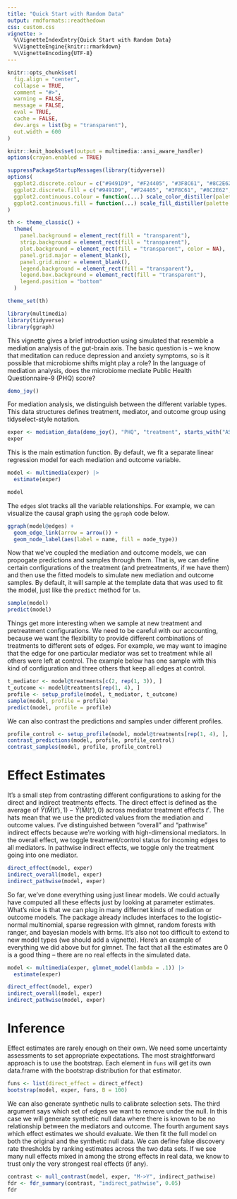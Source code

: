 ```yaml
---
title: "Quick Start with Random Data"
output: rmdformats::readthedown
css: custom.css
vignette: >
  %\VignetteIndexEntry{Quick Start with Random Data}
  %\VignetteEngine{knitr::rmarkdown}
  %\VignetteEncoding{UTF-8}
---
```


```r
knitr::opts_chunk$set(
  fig.align = "center",
  collapse = TRUE,
  comment = "#>",
  warning = FALSE,
  message = FALSE,
  eval = TRUE,
  cache = FALSE,
  dev.args = list(bg = "transparent"),
  out.width = 600
)

knitr::knit_hooks$set(output = multimedia::ansi_aware_handler)
options(crayon.enabled = TRUE)

suppressPackageStartupMessages(library(tidyverse))
options(
  ggplot2.discrete.colour = c("#9491D9", "#F24405", "#3F8C61", "#8C2E62", "#F2B705", "#11A0D9"),
  ggplot2.discrete.fill = c("#9491D9", "#F24405", "#3F8C61", "#8C2E62", "#F2B705", "#11A0D9"),
  ggplot2.continuous.colour = function(...) scale_color_distiller(palette = "Spectral", ...),
  ggplot2.continuous.fill = function(...) scale_fill_distiller(palette = "Spectral", ...)
)

th <- theme_classic() +
  theme(
    panel.background = element_rect(fill = "transparent"),
    strip.background = element_rect(fill = "transparent"),
    plot.background = element_rect(fill = "transparent", color = NA),
    panel.grid.major = element_blank(),
    panel.grid.minor = element_blank(),
    legend.background = element_rect(fill = "transparent"),
    legend.box.background = element_rect(fill = "transparent"),
    legend.position = "bottom"
  )

theme_set(th)
```

```r
library(multimedia)
library(tidyverse)
library(ggraph)
```

This vignette gives a brief introduction using simulated that resemble a
mediation analysis of the gut-brain axis. The basic question is -- we know that
meditation can reduce depression and anxiety symptoms, so is it possible that
microbiome shifts might play a role? In the language of mediation analysis, does
the microbiome mediate Public Health Questionnaire-9 (PHQ) score?

```r
demo_joy()
```

For mediation analysis, we distinguish between the different variable types.
This data structures defines treatment, mediator, and outcome group using
tidyselect-style notation.

```r
exper <- mediation_data(demo_joy(), "PHQ", "treatment", starts_with("ASV"))
exper
```

This is the main estimation function. By default, we fit a separate linear
regression model for each mediation and outcome variable.

```r
model <- multimedia(exper) |>
  estimate(exper)

model
```

The `edges` slot tracks all the variable relationships. For example, we can
visualize the causal graph using the `ggraph` code below.

```r
ggraph(model@edges) +
  geom_edge_link(arrow = arrow()) +
  geom_node_label(aes(label = name, fill = node_type))
```

Now that we've coupled the mediation and outcome models, we can propogate
predictions and samples through them. That is, we can define certain
configurations of the treatment (and pretreatments, if we have them) and then
use the fitted models to simulate new mediation and outcome samples. By default,
it will sample at the template data that was used to fit the model, just like
the `predict` method for `lm`.

```r
sample(model)
predict(model)
```

Things get more interesting when we sample at new treatment and pretreatment
configurations. We need to be careful with our accounting, because we want the
flexibility to provide different combinations of treatments to different sets of
edges. For example, we may want to imagine that the edge for one particular
mediator was set to treatment while all others were left at control. The example
below has one sample with this kind of configuration and three others that keep
all edges at control.

```r
t_mediator <- model@treatments[c(2, rep(1, 3)), ]
t_outcome <- model@treatments[rep(1, 4), ]
profile <- setup_profile(model, t_mediator, t_outcome)
sample(model, profile = profile)
predict(model, profile = profile)
```

We can also contrast the predictions and samples under different profiles.

```r
profile_control <- setup_profile(model, model@treatments[rep(1, 4), ], t_outcome)
contrast_predictions(model, profile, profile_control)
contrast_samples(model, profile, profile_control)
```

# Effect Estimates

It's a small step from contrasting different configurations to asking for the
direct and indirect treatments effects. The direct effect is defined as the
average of $\hat{Y}\left(\hat{M}\left(t'\right), 1\right) - \hat{Y}\left(\hat{M}\left(t'\right), 0\right)$ 
across mediator treatment effects $t'$. The hats mean that we use the predicted
values from the mediation and outcome values. I've distinguished between
"overall" and "pathwise" indirect effects because we're working with
high-dimensional mediators. In the overall effect, we toggle treatment/control
status for incoming edges to all mediators. In pathwise indirect effects, we
toggle only the treatment going into one mediator.

```r
direct_effect(model, exper)
indirect_overall(model, exper)
indirect_pathwise(model, exper)
```

So far, we've done everything using just linear models. We could actually have
computed all these effects just by looking at parameter estimates. What's nice
is that we can plug in many differnet kinds of mediation or outcome models. The
package already includes interfaces to the logistic-normal multinomial, sparse
regression with glmnet, random forests with ranger, and bayesian models with
brms. It's also not too difficult to extend to new model types (we should add a
vignette). Here's an example of everything we did above but for glmnet. The fact
that all the estimates are 0 is a good thing -- there are no real effects in the
simulated data.

```r
model <- multimedia(exper, glmnet_model(lambda = .1)) |>
  estimate(exper)

direct_effect(model, exper)
indirect_overall(model, exper)
indirect_pathwise(model, exper)
```

# Inference

Effect estimates are rarely enough on their own. We need some uncertainty
assessments to set appropriate expectations. The most straightforward approach
is to use the bootstrap.  Each element in `funs` will get its own data.frame
with the bootstrap distribution for that estimator.

```r
funs <- list(direct_effect = direct_effect)
bootstrap(model, exper, funs, B = 100)
```

We can also generate synthetic nulls to calibrate selection sets. The third
argument says which set of edges we want to remove under the null. In this case
we will generate synthetic null data where there is known to be no relationship
between the mediators and outcome. The fourth argument says which effect
estimates we should evaluate. We then fit the full model on both the original
and the synthetic null data. We can define false discovery rate thresholds by
ranking estimates across the two data sets. If we see many null effects mixed in
among the strong effects in real data, we know to trust only the very strongest
real effects (if any).

```r
contrast <- null_contrast(model, exper, "M->Y", indirect_pathwise)
fdr <- fdr_summary(contrast, "indirect_pathwise", 0.05)
fdr
```
